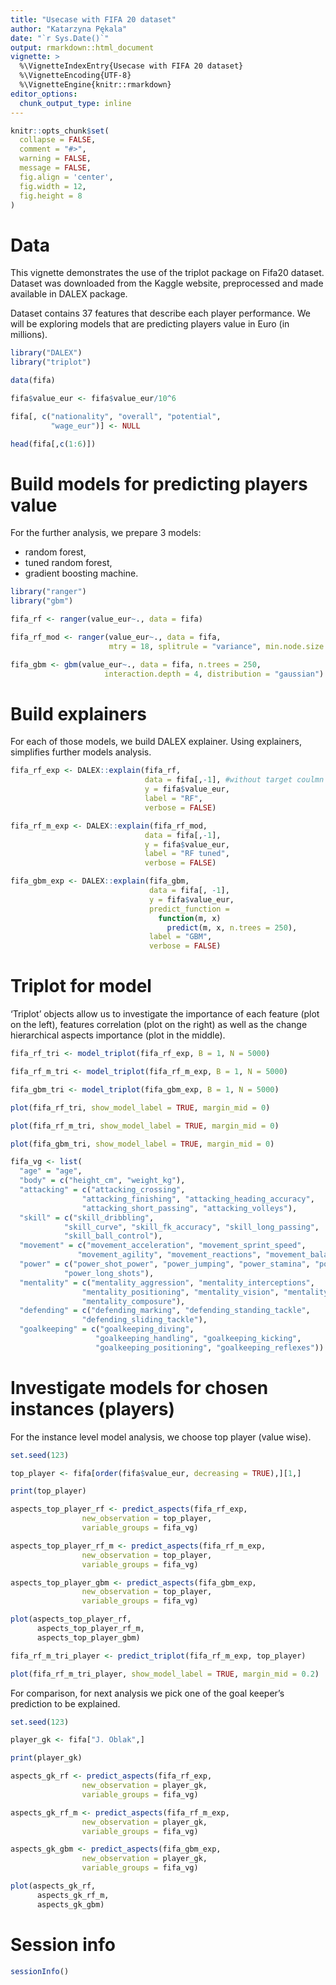 ```yaml
---
title: "Usecase with FIFA 20 dataset"
author: "Katarzyna Pękala"
date: "`r Sys.Date()`"
output: rmarkdown::html_document
vignette: >
  %\VignetteIndexEntry{Usecase with FIFA 20 dataset}
  %\VignetteEncoding{UTF-8}
  %\VignetteEngine{knitr::rmarkdown}
editor_options: 
  chunk_output_type: inline
---
```


```r
knitr::opts_chunk$set(
  collapse = FALSE,
  comment = "#>",
  warning = FALSE,
  message = FALSE,
  fig.align = 'center', 
  fig.width = 12, 
  fig.height = 8
)

```


# Data 

This vignette demonstrates the use of the triplot package on Fifa20 dataset. Dataset was downloaded from the Kaggle website, preprocessed and made available in DALEX package. 

Dataset contains 37 features that describe each player performance. We will be exploring models that are predicting players value in Euro (in millions). 


```r
library("DALEX")
library("triplot")

data(fifa)

fifa$value_eur <- fifa$value_eur/10^6

fifa[, c("nationality", "overall", "potential", 
         "wage_eur")] <- NULL

head(fifa[,c(1:6)])

```

# Build models for predicting players value

For the further analysis, we prepare 3 models: 

* random forest,
* tuned random forest,
* gradient boosting machine.


```r
library("ranger")
library("gbm")

fifa_rf <- ranger(value_eur~., data = fifa)

fifa_rf_mod <- ranger(value_eur~., data = fifa,
                      mtry = 18, splitrule = "variance", min.node.size = 5)

fifa_gbm <- gbm(value_eur~., data = fifa, n.trees = 250,
                     interaction.depth = 4, distribution = "gaussian")

```

# Build explainers 

For each of those models, we build DALEX explainer. Using explainers, simplifies further models analysis.


```r

fifa_rf_exp <- DALEX::explain(fifa_rf,
                              data = fifa[,-1], #without target coulmn
                              y = fifa$value_eur,
                              label = "RF", 
                              verbose = FALSE)

fifa_rf_m_exp <- DALEX::explain(fifa_rf_mod,
                              data = fifa[,-1], 
                              y = fifa$value_eur,
                              label = "RF tuned",
                              verbose = FALSE)

fifa_gbm_exp <- DALEX::explain(fifa_gbm,
                               data = fifa[, -1], 
                               y = fifa$value_eur,
                               predict_function =
                                 function(m, x)
                                   predict(m, x, n.trees = 250),
                               label = "GBM",
                               verbose = FALSE)

```

# Triplot for model

'Triplot' objects allow us to investigate the importance of each feature (plot on the left), features correlation (plot on the right) as well as the change hierarchical aspects importance (plot in the middle).

```r

fifa_rf_tri <- model_triplot(fifa_rf_exp, B = 1, N = 5000)

fifa_rf_m_tri <- model_triplot(fifa_rf_m_exp, B = 1, N = 5000)

fifa_gbm_tri <- model_triplot(fifa_gbm_exp, B = 1, N = 5000)

plot(fifa_rf_tri, show_model_label = TRUE, margin_mid = 0)

plot(fifa_rf_m_tri, show_model_label = TRUE, margin_mid = 0)

plot(fifa_gbm_tri, show_model_label = TRUE, margin_mid = 0)

```


```r

fifa_vg <- list(
  "age" = "age",
  "body" = c("height_cm", "weight_kg"),
  "attacking" = c("attacking_crossing",
                "attacking_finishing", "attacking_heading_accuracy",
                "attacking_short_passing", "attacking_volleys"),
  "skill" = c("skill_dribbling",
            "skill_curve", "skill_fk_accuracy", "skill_long_passing",
            "skill_ball_control"),
  "movement" = c("movement_acceleration", "movement_sprint_speed",
               "movement_agility", "movement_reactions", "movement_balance"),
  "power" = c("power_shot_power", "power_jumping", "power_stamina", "power_strength",
            "power_long_shots"),
  "mentality" = c("mentality_aggression", "mentality_interceptions",
                "mentality_positioning", "mentality_vision", "mentality_penalties",
                "mentality_composure"),
  "defending" = c("defending_marking", "defending_standing_tackle",
                "defending_sliding_tackle"),
  "goalkeeping" = c("goalkeeping_diving",
                   "goalkeeping_handling", "goalkeeping_kicking",
                   "goalkeeping_positioning", "goalkeeping_reflexes"))

```

# Investigate models for chosen instances (players)

For the instance level model analysis, we choose top player (value wise).

```r
set.seed(123)

top_player <- fifa[order(fifa$value_eur, decreasing = TRUE),][1,]

print(top_player)

aspects_top_player_rf <- predict_aspects(fifa_rf_exp, 
                new_observation = top_player, 
                variable_groups = fifa_vg)

aspects_top_player_rf_m <- predict_aspects(fifa_rf_m_exp, 
                new_observation = top_player, 
                variable_groups = fifa_vg)

aspects_top_player_gbm <- predict_aspects(fifa_gbm_exp, 
                new_observation = top_player, 
                variable_groups = fifa_vg)

plot(aspects_top_player_rf,
      aspects_top_player_rf_m,
      aspects_top_player_gbm)

```

```r
fifa_rf_m_tri_player <- predict_triplot(fifa_rf_m_exp, top_player)

plot(fifa_rf_m_tri_player, show_model_label = TRUE, margin_mid = 0.2)

```


For comparison, for next analysis we pick one of the goal keeper's prediction to be explained.

```r
set.seed(123)

player_gk <- fifa["J. Oblak",]

print(player_gk)

aspects_gk_rf <- predict_aspects(fifa_rf_exp, 
                new_observation = player_gk, 
                variable_groups = fifa_vg)

aspects_gk_rf_m <- predict_aspects(fifa_rf_m_exp, 
                new_observation = player_gk, 
                variable_groups = fifa_vg)

aspects_gk_gbm <- predict_aspects(fifa_gbm_exp, 
                new_observation = player_gk, 
                variable_groups = fifa_vg)


```

```r

plot(aspects_gk_rf,
      aspects_gk_rf_m,
      aspects_gk_gbm)
```




# Session info

```r
sessionInfo()
```

